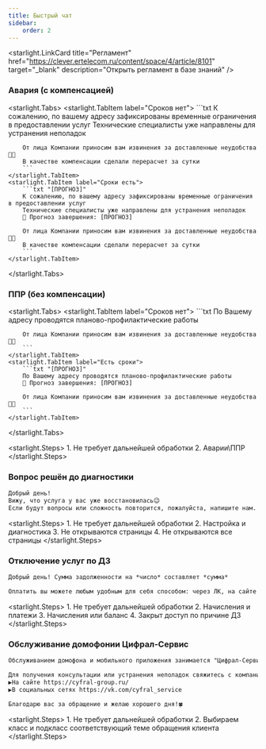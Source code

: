 ```yaml
---
title: Быстрый чат
sidebar:
    order: 2
---
```


<starlight.LinkCard
    title="Регламент"
    href="https://clever.ertelecom.ru/content/space/4/article/8101"
    target="_blank"
    description="Открыть регламент в базе знаний"
/>

### Авария (с компенсацией)
<starlight.Tabs>
    <starlight.TabItem label="Сроков нет">
        ```txt
        К сожалению, по вашему адресу зафиксированы временные ограничения в предоставлении услуг
        Технические специалисты уже направлены для устранения неполадок

        От лица Компании приносим вам извинения за доставленные неудобства🙏🏼
        В качестве компенсации сделали перерасчет за сутки
        ```
    </starlight.TabItem>
    <starlight.TabItem label="Сроки есть">
        ```txt "[ПРОГНОЗ]"
        К сожалению, по вашему адресу зафиксированы временные ограничения в предоставлении услуг
        Технические специалисты уже направлены для устранения неполадок
        🔧 Прогноз завершения: [ПРОГНОЗ]

        От лица Компании приносим вам извинения за доставленные неудобства🙏🏼
        В качестве компенсации сделали перерасчет за сутки
        ```
    </starlight.TabItem>
</starlight.Tabs>

### ППР (без компенсации)
<starlight.Tabs>
    <starlight.TabItem label="Сроков нет">
        ```txt
        По Вашему адресу проводятся планово-профилактические работы

        От лица Компании приносим вам извинения за доставленные неудобства🙏🏼
        ```
    </starlight.TabItem>
    <starlight.TabItem label="Есть сроки">
        ```txt "[ПРОГНОЗ]"
        По Вашему адресу проводятся планово-профилактические работы
        🔧 Прогноз завершения: [ПРОГНОЗ]

        От лица Компании приносим вам извинения за доставленные неудобства🙏🏼
        ```
    </starlight.TabItem>
</starlight.Tabs>

<starlight.Steps>
    1. Не требует дальнейшей обработки
    2. Аварии\ППР
</starlight.Steps>

### Вопрос решён до диагностики
```txt
Добрый день!
Вижу, что услуга у вас уже восстановилась😉
Если будут вопросы или сложность повторится, пожалуйста, напишите нам.
```

<starlight.Steps>
    1. Не требует дальнейшей обработки
    2. Настройка и диагностика
    3. Не открываются страницы
    4. Не открываются все страницы
</starlight.Steps>

### Отключение услуг по ДЗ
```txt
Добрый день! Сумма задолженности на *число* составляет *сумма*

Оплатить вы можете любым удобным для себя способом: через ЛК, на сайте или через мобильное приложение банка.
```

<starlight.Steps>
    1. Не требует дальнейшей обработки
    2. Начисления и платежи
    3. Начисления или баланс
    4. Закрыт доступ по причине ДЗ
</starlight.Steps>

### Обслуживание домофонии Цифрал-Сервис
```txt
Обслуживанием домофона и мобильного приложения занимается "Цифрал-Сервис"🛠

Для получения консультации или устранения неполадок свяжитесь с компанией в доступных каналах:
▶️На сайте https://cyfral-group.ru/
▶️В социальных сетях https://vk.com/cyfral_service

Благодарю вас за обращение и желаю хорошего дня!🍀
```

<starlight.Steps>
    1. Не требует дальнейшей обработки
    2. Выбираем класс и подкласс соответствующий теме обращения клиента
</starlight.Steps>